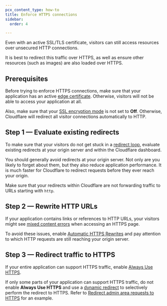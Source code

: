 ```yaml
---
pcx_content_type: how-to
title: Enforce HTTPS connections
sidebar:
  order: 4

---
```


Even with an active SSL/TLS certificate, visitors can still access resources over unsecured HTTP connections.

It is best to redirect this traffic over HTTPS, as well as ensure other resources (such as images) are also loaded over HTTPS.

## Prerequisites

Before trying to enforce HTTPS connections, make sure that your application has an active [edge certificate](/ssl/get-started/#choose-an-edge-certificate). Otherwise, visitors will not be able to access your application at all.

Also, make sure that your [SSL encryption mode](/ssl/origin-configuration/ssl-modes/) is not set to **Off**. Otherwise, Cloudflare will redirect all visitor connections automatically to HTTP.

## Step 1 — Evaluate existing redirects

To make sure that your visitors do not get stuck in a [redirect loop](/ssl/troubleshooting/too-many-redirects/), evaluate existing redirects at your origin server and within the Cloudflare dashboard.

You should generally avoid redirects at your origin server. Not only are you likely to forget about them, but they also reduce application performance. It is much faster for Cloudflare to redirect requests before they ever reach your origin.

Make sure that your redirects within Cloudflare are not forwarding traffic to URLs starting with `http`.

## Step 2 — Rewrite HTTP URLs

If your application contains links or references to HTTP URLs, your visitors might see [mixed content errors](/ssl/troubleshooting/mixed-content-errors/) when accessing an HTTPS page.

To avoid these issues, enable [Automatic HTTPS Rewrites](/ssl/edge-certificates/additional-options/automatic-https-rewrites/) and pay attention to which HTTP requests are still reaching your origin server.

## Step 3 — Redirect traffic to HTTPS

If your entire application can support HTTPS traffic, enable [Always Use HTTPS](/ssl/edge-certificates/additional-options/always-use-https/#encrypt-all-visitor-traffic).

If only some parts of your application can support HTTPS traffic, do not enable **Always Use HTTPS** and use a [dynamic redirect](/rules/url-forwarding/single-redirects/) to selectively perform the redirect to HTTPS. Refer to [Redirect admin area requests to HTTPS](/rules/url-forwarding/examples/redirect-admin-https/) for an example.
